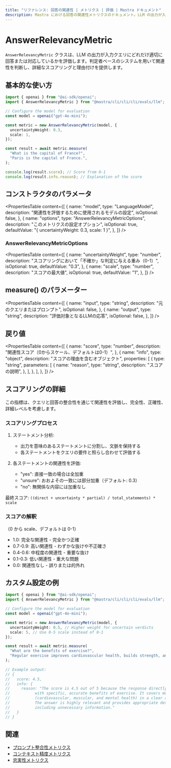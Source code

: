 ```yaml
---
title: "リファレンス: 回答の関連性 | メトリクス | 評価 | Mastra ドキュメント"
description: Mastra における回答の関連性メトリクスのドキュメント。LLM の出力が入力クエリにどれだけ適切に対応しているかを評価します。
---
```


# AnswerRelevancyMetric

`AnswerRelevancyMetric` クラスは、LLM の出力が入力クエリにどれだけ適切に回答または対応しているかを評価します。判定者ベースのシステムを用いて関連性を判断し、詳細なスコアリングと理由付けを提供します。

## 基本的な使い方

```typescript
import { openai } from "@ai-sdk/openai";
import { AnswerRelevancyMetric } from "@mastra/cli/cli/cli/evals/llm";

// Configure the model for evaluation
const model = openai("gpt-4o-mini");

const metric = new AnswerRelevancyMetric(model, {
  uncertaintyWeight: 0.3,
  scale: 1,
});

const result = await metric.measure(
  "What is the capital of France?",
  "Paris is the capital of France.",
);

console.log(result.score); // Score from 0-1
console.log(result.info.reason); // Explanation of the score
```

## コンストラクタのパラメータ

<PropertiesTable
  content={[
    {
      name: "model",
      type: "LanguageModel",
      description: "関連性を評価するために使用されるモデルの設定",
      isOptional: false,
    },
    {
      name: "options",
      type: "AnswerRelevancyMetricOptions",
      description: "このメトリクスの設定オプション",
      isOptional: true,
      defaultValue: "{ uncertaintyWeight: 0.3, scale: 1 }",
    },
  ]}
/>

### AnswerRelevancyMetricOptions

<PropertiesTable
  content={[
    {
      name: "uncertaintyWeight",
      type: "number",
      description: "スコアリングにおいて「不確か」な判定に与える重み（0-1）",
      isOptional: true,
      defaultValue: "0.3",
    },
    {
      name: "scale",
      type: "number",
      description: "スコアの最大値",
      isOptional: true,
      defaultValue: "1",
    },
  ]}
/>

## measure() のパラメーター

<PropertiesTable
  content={[
    {
      name: "input",
      type: "string",
      description: "元のクエリまたはプロンプト",
      isOptional: false,
    },
    {
      name: "output",
      type: "string",
      description: "評価対象となるLLMの応答",
      isOptional: false,
    },
  ]}
/>

## 戻り値

<PropertiesTable
  content={[
    {
      name: "score",
      type: "number",
      description: "関連性スコア（0からスケール、デフォルトは0-1）",
    },
    {
      name: "info",
      type: "object",
      description: "スコアの理由を含むオブジェクト",
      properties: [
        {
          type: "string",
          parameters: [
            {
              name: "reason",
              type: "string",
              description: "スコアの説明",
            },
          ],
        },
      ],
    },
  ]}
/>

## スコアリングの詳細

この指標は、クエリと回答の整合性を通じて関連性を評価し、完全性、正確性、詳細レベルを考慮します。

### スコアリングプロセス

1. ステートメント分析:

   - 出力を意味のあるステートメントに分割し、文脈を保持する
   - 各ステートメントをクエリの要件と照らし合わせて評価する

2. 各ステートメントの関連性を評価:
   - "yes": 直接一致の場合は全加重
   - "unsure": おおよその一致には部分加重（デフォルト: 0.3）
   - "no": 無関係な内容には加重なし

最終スコア: `((direct + uncertainty * partial) / total_statements) * scale`

### スコアの解釈

（0 から scale、デフォルトは 0-1）

- 1.0: 完全な関連性 - 完全かつ正確
- 0.7-0.9: 高い関連性 - わずかな抜けや不正確さ
- 0.4-0.6: 中程度の関連性 - 重要な抜け
- 0.1-0.3: 低い関連性 - 重大な問題
- 0.0: 関連性なし - 誤りまたは的外れ

## カスタム設定の例

```typescript
import { openai } from "@ai-sdk/openai";
import { AnswerRelevancyMetric } from "@mastra/cli/cli/cli/evals/llm";

// Configure the model for evaluation
const model = openai("gpt-4o-mini");

const metric = new AnswerRelevancyMetric(model, {
  uncertaintyWeight: 0.5, // Higher weight for uncertain verdicts
  scale: 5, // Use 0-5 scale instead of 0-1
});

const result = await metric.measure(
  "What are the benefits of exercise?",
  "Regular exercise improves cardiovascular health, builds strength, and boosts mental wellbeing.",
);

// Example output:
// {
//   score: 4.5,
//   info: {
//     reason: "The score is 4.5 out of 5 because the response directly addresses the query
//           with specific, accurate benefits of exercise. It covers multiple aspects
//           (cardiovascular, muscular, and mental health) in a clear and concise manner.
//           The answer is highly relevant and provides appropriate detail without
//           including unnecessary information."
//   }
// }
```

## 関連

- [プロンプト整合性メトリクス](./prompt-alignment)
- [コンテキスト精度メトリクス](./context-precision)
- [忠実性メトリクス](./faithfulness)
